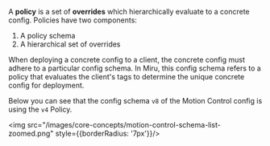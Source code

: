 A **policy** is a set of **overrides** which hierarchically evaluate to a concrete config. Policies have two components:
1. A policy schema
2. A hierarchical set of overrides

When deploying a concrete config to a client, the concrete config must adhere to a particular config schema. In Miru, this config schema refers to a policy that evaluates the client's tags to determine the unique concrete config for deployment. 

Below you can see that the config schema `v8` of the Motion Control config is using the `v4` Policy.

<img src="/images/core-concepts/motion-control-schema-list-zoomed.png" style={{borderRadius: '7px'}}/>